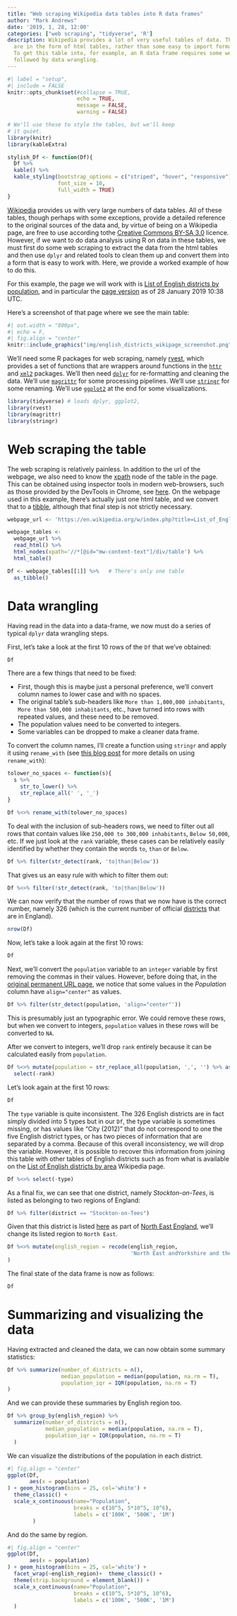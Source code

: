 ```yaml
---
title: "Web scraping Wikipedia data tables into R data frames"
author: "Mark Andrews"
date: '2019, 1, 28, 12:00'
categories: ["web scraping", "tidyverse", 'R']
description: Wikipedia provides a lot of very useful tables of data. The data, however,
  are in the form of html tables, rather than some easy to import format like csv.
  To get this table into, for example, an R data frame requires some web scraping
  followed by data wrangling.
---
```


```r
#| label = "setup",
#| include = FALSE
knitr::opts_chunk$set(#collapse = TRUE,
                      echo = TRUE,
                      message = FALSE,
                      warning = FALSE)

# We'll use these to style the tables, but we'll keep 
# it quiet.
library(knitr)
library(kableExtra)

stylish_Df <- function(Df){
  Df %>% 
  kable() %>% 
  kable_styling(bootstrap_options = c("striped", "hover", "responsive"),
                font_size = 10,
                full_width = TRUE)
}


```

[Wikipedia](https://en.wikipedia.org/)  provides us with very large numbers of data tables. 
All of these tables, though perhaps with some exceptions, provide a detailed reference to the original sources of the data and, by virtue of being on a Wikipedia page, are free to use according tothe [Creative Commons BY-SA 3.0](https://creativecommons.org/licenses/by-sa/3.0/) licence.
However, if we want to do data analysis using R on data in these tables, we must first do some web scraping to extract the data from the html tables and then use `dplyr` and related tools to clean them up and convert them into a form that is easy to work with.
Here, we provide a worked example of how to do this. 

For this example, the page we will work with is [List of English districts by population](https://en.wikipedia.org/wiki/List_of_English_districts_by_population), and in particular the [page version](https://en.wikipedia.org/w/index.php?title=List_of_English_districts_by_population&oldid=879013307) as of 28 January 2019 10:38 UTC.

Here's a screenshot of that page where we see the main table:
```r
#| out.width = "800px",
#| echo = F,
#| fig.align = "center"
knitr::include_graphics("img/english_districts_wikipage_screenshot.png")
```

We'll need some R packages for web scraping, namely [rvest](https://cran.r-project.org/web/packages/rvest/), which provides a set of functions that are wrappers around functions in the [`httr`](https://cran.r-project.org/web/packages/httr) and [`xml2`](https://cran.r-project.org/web/packages/xml2/) packages.
We'll then need [`dplyr`](https://cran.r-project.org/web/packages/dplyr/) for re-formatting and cleaning the data.
We'll use [`magrittr`](https://cran.r-project.org/web/packages/magrittr/) for some processing pipelines.
We'll use [`stringr`](https://cran.r-project.org/web/packages/stringr/) for some renaming.
We'll use [`ggplot2`]() at the end for some visualizations.

```r
library(tidyverse) # loads dplyr, ggplot2, 
library(rvest)
library(magrittr)
library(stringr)
```

# Web scraping the table

The web scraping is relatively painless.
In addition to the url of the webpage, we also need to know the [xpath](https://en.wikipedia.org/wiki/XPath) node of the table in the page. 
This can be obtained using inspector tools in modern web-browsers, such as those provided by the DevTools in Chrome, see [here](https://developers.google.com/web/tools/chrome-devtools/inspect-styles/).
On the webpage used in this example, there's actually just one html table, and we convert that to a [tibble](https://r4ds.had.co.nz/tibbles.html), although that final step is not strictly necessary.

```r
webpage_url <- 'https://en.wikipedia.org/w/index.php?title=List_of_English_districts_by_population&oldid=879013307'

webpage_tables <- 
  webpage_url %>% 
  read_html() %>% 
  html_nodes(xpath='//*[@id="mw-content-text"]/div/table') %>% 
  html_table()

Df <- webpage_tables[[1]] %>%   # There's only one table
  as_tibble()
```


# Data wrangling 

Having read in the data into a data-frame, we now must do a series of typical `dplyr` data wrangling steps. 

First, let's take a look at the first 10 rows of the `Df` that we've obtained:
```r
Df
```

There are a few things that need to be fixed:

* First, though this is maybe just a personal preference, we'll convert column names to lower case and with no spaces.
* The original table's sub-headers like `More than 1,000,000 inhabitants`, `More than 500,000 inhabitants`, etc., have turned into rows with repeated values, and these need to be removed.
* The population values need to be converted to integers.
* Some variables can be dropped to make a cleaner data frame.

To convert the column names, I'll create a function using `stringr` and apply it using `rename_with` (see [this blog post ](/notes/acrosstidyverse/index.html#replacing-rename_all-rename_at-rename_if-with-rename_with) for more details on using `rename_with`):
```r
tolower_no_spaces <- function(s){
  s %>% 
    str_to_lower() %>% 
    str_replace_all(' ', '_')
}

Df %<>% rename_with(tolower_no_spaces)
```

To deal with the inclusion of sub-headers rows, we need to filter out all rows that contain values like `250,000 to 300,000 inhabitants`, `Below 50,000`, etc.
If we just look at the `rank` variable, these cases can be relatively easily identified by whether they contain the words `to`, `than` or `Below`.

```r
Df %>% filter(str_detect(rank, 'to|than|Below'))
```

That gives us an easy rule with which to filter them out:
```r
Df %<>% filter(!str_detect(rank, 'to|than|Below')) 
```

We can now verify that the number of rows that we now have is the correct number, namely 326 (which is the current number of official [districts](https://en.wikipedia.org/wiki/Districts_of_England) that are in England).
```r
nrow(Df)
```
Now, let's take a look again at the first 10 rows:
```r
Df
```

Next, we'll convert the `population` variable to an  `integer` variable by first removing the commas in their values.
However, before doing that, in the [original permanent URL page](https://en.wikipedia.org/w/index.php?title=List_of_English_districts_by_population&oldid=879013307), we notice that some values in the *Population* column have `align="center"` as values.
```r
Df %>% filter(str_detect(population, 'align="center"'))
```
This is presumably just an typographic error. 
We could remove these rows, but when we convert to integers, `population` values in these rows will be converted to `NA`.

After we convert to integers, we'll drop `rank` entirely because it can be calculated easily from `population`.

```r
Df %<>% mutate(population = str_replace_all(population, ',', '') %>% as.integer()) %>% 
  select(-rank)
```

Let's look again at the first 10 rows:
```r
Df
```

The `type` variable is quite inconsistent. 
The 326 English districts are in fact simply divided into 5 types but in our `Df`, the type variable 
is sometimes missing, or has values like "City (2012)" that do not correspond to one the five English district types, or has two pieces of information that are separated by a comma.
Because of this overall inconsistency, we will drop the variable. However, it
is possible to recover this information from joining this table with other tables of English districts
such as from what is available on the [List of English districts by area](https://en.wikipedia.org/wiki/List_of_English_districts_by_area) Wikipedia page. 

```r
Df %<>% select(-type) 
```

As a final fix, we can see that one district, namely *Stockton-on-Tees*, is listed as belonging to two regions of England:
```r
Df %>% filter(district == "Stockton-on-Tees")
```

Given that this district is listed [here](https://en.wikipedia.org/wiki/Borough_of_Stockton-on-Tees) as part of [North East England](https://en.wikipedia.org/wiki/North_East_England), we'll change its listed region to `North East`.
```r
Df %<>% mutate(english_region = recode(english_region, 
                                       'North East andYorkshire and the Humber' = 'North East')
)
```

The final state of the data frame is now as follows:
```r
Df
```


# Summarizing and visualizing the data

Having extracted and cleaned the data, we can now obtain some summary statistics:
```r
Df %>% summarize(number_of_districts = n(),
                 median_population = median(population, na.rm = T),
                 population_iqr = IQR(population, na.rm = T)
)
```

And we can provide these summaries by English region too. 
```r
Df %>% group_by(english_region) %>% 
  summarize(number_of_districts = n(),
            median_population = median(population, na.rm = T),
            population_iqr = IQR(population, na.rm = T)
  )
```

We can visualize the distributions of the population in each district.
```r
#| fig.align = "center"
ggplot(Df,
       aes(x = population)
) + geom_histogram(bins = 25, col='white') + 
  theme_classic() +
  scale_x_continuous(name="Population", 
                     breaks = c(10^5, 5*10^5, 10^6),
                     labels = c('100K', '500K', '1M')
        )
```

And do the same by region.
```r
#| fig.align = "center"
ggplot(Df,
       aes(x = population)
) + geom_histogram(bins = 25, col='white') + 
  facet_wrap(~english_region)+  theme_classic() +
  theme(strip.background = element_blank()) + 
  scale_x_continuous(name="Population", 
                     breaks = c(10^5, 5*10^5, 10^6),
                     labels = c('100K', '500K', '1M')
  )
```

